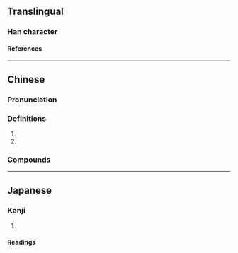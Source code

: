 {{character info/new}}
==Translingual==

===Han character===
{{Han char|rn=32|rad=土|as=10|sn=13|four=46111|canj=GWLM|ids=⿰土罡}}

====References====
{{Han ref|kx=0234.270|dkj=05298|dj=0472.160|hdz=10472.070|uh=583D}}

----

==Chinese==
{{zh-forms}}

===Pronunciation===
{{zh-pron
|m=gāng
|c=gong1
|cat=n
}}

===Definitions===
{{zh-hanzi}}

# {{zh-alt-form|岡|[[mountain]] [[ridge]]}}
# {{zh-alt-form|缸|[[jar]]}}

===Compounds===
{{zh-der|堽頭|堽城屯}}

----

==Japanese==

===Kanji===
{{ja-kanji|grade=|rs=土10}}

# {{rfdef|ja|sort=土10}}

====Readings====
{{ja-readings
|goon=こう
|kanon=こう
|kun=}}